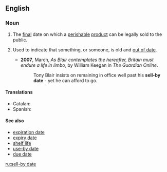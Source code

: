 ==English==

===Noun===
{{en-noun|head=[[sell]]-[[by]] [[date]]}}

# The [[final]] date on which a [[perishable]] [[product]] can be legally sold to the public.
# {{context|idiomatic|by extension|lang=en}} Used to indicate that something, or someone, is old and [[out of date]].
#* '''2007''', March, ''As Blair contemplates the hereafter, Britain must endure a life in limbo'', by William Keegan in ''The Guardian Online''.
#*: Tony Blair insists on remaining in office well past his '''sell-by date''' - yet he can afford to go.

====Translations====
{{trans-top|date on which a product can be sold}}
* Catalan: {{t|ca|data de caducitat|f}}
* Spanish: {{t|es|fecha de caducidad|f}}
{{trans-bottom}}
====See also====
* [[expiration date]]
* [[expiry date]]
* [[shelf life]]
* [[use-by date]]
* [[due date]]

[[ru:sell-by date]]